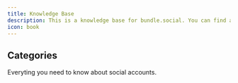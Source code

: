 ```yaml
---
title: Knowledge Base
description: This is a knowledge base for bundle.social. You can find all the information you need here.
icon: book
---
```


## Categories

<CardGroup cols={2}>
  <Card
    title="Social Accounts"
    icon="play"
    href="demo"
  >
    Everyting you need to know about social accounts.
  </Card>
</CardGroup>